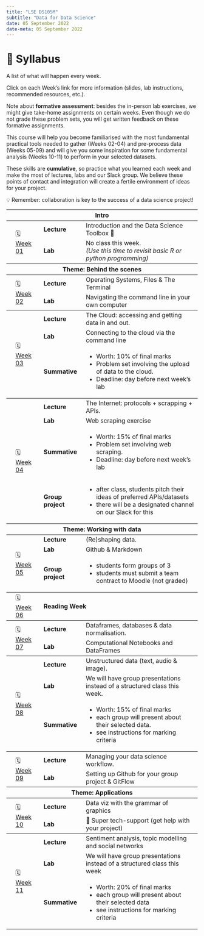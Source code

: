 ---
title: "LSE DS105M"
subtitle: "Data for Data Science"
date: 05 September 2022
date-meta: 05 September 2022
---

# 📓 Syllabus

A list of what will happen every week. 

Click on each Week's link for more information (slides, lab instructions, recommended resources, etc.).

Note about **formative assessment**: besides the in-person lab exercises, we might give take-home assignments on certain weeks.
Even though we do not grade these problem sets, you will get written feedback on these formative assignments.

This course will help you become familiarised with the most fundamental practical tools needed to gather (Weeks 02-04) and pre-process data (Weeks 05-09) and will give you some inspiration for some fundamental analysis (Weeks 10-11) to perform in your selected datasets. 

These skills are **cumulative**, so practice what you learned each week and make the most of lectures, labs and our Slack group. We believe these points of contact and integration will create a fertile environment of ideas for your project. 

💡 Remember: collaboration is key to the success of a data science project!

<table class="syllabus">
    <thead>
        
    </thead>
    
    <tr class="odd">
        <th colspan=4>Intro</th>
    </tr>

    <!-- WEEK 01 -->
    <tbody>
        <tr class="even">
            <td rowspan=2></td>
            <td rowspan=2>🗓️ <a href="/weeks/week01.qmd">Week 01</a></td>
            <td style="font-weight:bold;">Lecture</td>
            <td>Introduction and the Data Science Toolbox 🧰</td>
        </tr>
        <tr class="even">
            <td style="font-weight:bold;">Lab</td>
            <td>No class this week. <br/>_(Use this time to revisit basic R or python programming)_</td>
        </tr>
    </tbody>

    <tr class="odd">
        <th colspan=4>Theme: Behind the scenes</th>
    </tr>

    <!-- WEEK 02 -->
    <tbody>
        
         <tr class="even">
            <td rowspan=2></td>
            <td rowspan=2>🗓️ <a href="/weeks/week02.qmd">Week 02</a></td>
            <td style="font-weight:bold;">Lecture</td>
            <td>Operating Systems, Files & The Terminal</td>
        </tr>
        <tr class="even">
            <td style="font-weight:bold;">Lab</td>
            <td>Navigating the command line in your own computer</td>
        </tr>
    </tbody>

    <!-- WEEK 03 -->
    <tbody>
        
        <tr class="even">
            <td rowspan=3></td>
            <td rowspan=3>🗓️ <a href="/weeks/week03.qmd">Week 03</a></td>
            <td style="font-weight:bold;">Lecture</td>
            <td>The Cloud: accessing and getting data in and out.</td>
        </tr>
        <tr class="even">
            <td style="font-weight:bold;">Lab</td>
            <td>Connecting to the cloud via the command line</td>
        </tr>
        <tr class="even">
            <td style="font-weight:bold;">Summative</td>
            <td>
                <ul>
                    <li>Worth: 10% of final marks</li>
                    <li>Problem set involving the upload of data to the cloud.</li>
                    <li>Deadline: day before next week's lab</li>
                </ul>
            </td>
        </tr>
    </tbody>

    <!-- WEEK 04 -->
    <tbody>
        <tr class="even">
            <td rowspan=4></td>
            <td rowspan=4>🗓️ <a href="/weeks/week04.qmd">Week 04</a></td>
            <td style="font-weight:bold;">Lecture</td>
            <td>The Internet: protocols + scrapping + APIs.</td>
        </tr>
        <tr class="even">
            <td style="font-weight:bold;">Lab</td>
            <td>Web scraping exercise</td>
        </tr>
        <tr class="even">
            <td style="font-weight:bold;">Summative</td>
            <td>
                <ul>
                    <li>Worth: 15% of final marks</li>
                    <li>Problem set involving web scraping.</li>
                    <li>Deadline: day before next week's lab</li>
                </ul>
            </td>
        </tr>
        <tr class="even">
            <td style="font-weight:bold;">Group project</td>
            <td>
                <ul>
                    <li>after class, students pitch their ideas of preferred APIs/datasets</li>
                    <li>there will be a designated channel on our Slack for this</li>
                </ul>
            </td>
        </tr>
    </tbody>

    <tr class="odd">
        <th colspan=4>Theme: Working with data</th>
    </tr>

    <!-- WEEK 05 -->
    <tbody>
        
         <tr class="even">
            <td rowspan=3></td>
            <td rowspan=3>🗓️ <a href="">Week 05</a></td>
            <td style="font-weight:bold;">Lecture</td>
            <td>(Re)shaping data.</td>
        </tr>
        <tr class="even">
            <td style="font-weight:bold;">Lab</td>
            <td>Github & Markdown</td>
        </tr>
        <tr class="even">
            <td style="font-weight:bold;">Group project</td>
            <td>
                <ul>
                    <li>students form groups of 3</li>
                    <li>students must submit a team contract to Moodle (not graded)</li>
                </ul>
            </td>
        </tr>
    </tbody>

    <!-- WEEK 06 -->
    <tbody>
        <tr class="even">
            <td></td>
            <td >🗓️ <a href="">Week 06</a></td>
            <td colspan=2 style="font-weight:bold;">Reading Week</td>
        </tr>
    </tbody>

    <!-- WEEK 07 -->
    <tbody>
        
        <tr class="even">
           <td rowspan=2></td>
           <td rowspan=2>🗓️ <a href="">Week 07</a></td>
           <td style="font-weight:bold;">Lecture</td>
           <td>Dataframes, databases & data normalisation.</td>
       </tr>
       <tr class="even">
           <td style="font-weight:bold;">Lab</td>
           <td>Computational Notebooks and DataFrames</td>
       </tr>
   </tbody>

    <!-- WEEK 08 -->
    <tbody>
        
        <tr class="even">
            <td rowspan=3></td>
            <td rowspan=3>🗓️ <a href="">Week 08</a></td>
            <td style="font-weight:bold;">Lecture</td>
            <td>Unstructured data (text, audio & image).</td>
        </tr>
        <tr class="even">
            <td style="font-weight:bold;">Lab</td>
            <td>We will have group presentations instead of a structured class this week.</td>
        </tr>
        <tr class="even">
            <td style="font-weight:bold;">Summative</td>
            <td>
                <ul>
                    <li>Worth: 15% of final marks</li>
                    <li>each group will present about their selected data.</li>
                    <li>see instructions for marking criteria</li>
                </ul>
            </td>
        </tr>
    </tbody>

    <!-- WEEK 09 -->
    <tbody>
        
        <tr class="even">
           <td rowspan=2></td>
           <td rowspan=2>🗓️ <a href="">Week 09</a></td>
           <td style="font-weight:bold;">Lecture</td>
           <td>Managing your data science workflow.</td>
       </tr>
       <tr class="even">
           <td style="font-weight:bold;">Lab</td>
           <td>Setting up Github for your group project & GitFlow</td>
       </tr>
   </tbody>

   <tr class="odd">
    <th colspan=4>Theme: Applications</th>
    </tr>

    <!-- WEEK 10 -->
    <tbody>
        
        <tr class="even">
           <td rowspan=3></td>
           <td rowspan=3>🗓️ <a href="">Week 10</a></td>
           <td style="font-weight:bold;">Lecture</td>
           <td>Data viz with the grammar of graphics</td>
       </tr>
       <tr class="even">
           <td style="font-weight:bold;">Lab</td>
           <td>🦸 Super tech-support (get help with your project)</td>
       </tr>
   </tbody>

    <!-- WEEK 11 -->
    <tbody>
        
        <tr class="even">
            <td rowspan=3></td>
            <td rowspan=3>🗓️ <a href="">Week 11</a></td>
            <td style="font-weight:bold;">Lecture</td>
            <td>Sentiment analysis, topic modelling and social networks</td>
        </tr>
        <tr class="even">
            <td style="font-weight:bold;">Lab</td>
            <td>We will have group presentations instead of a structured class this week</td>
        </tr>
        <tr class="even">
            <td style="font-weight:bold;">Summative</td>
            <td>
                <ul>
                    <li>Worth: 20% of final marks</li>
                    <li>each group will present about their selected data</li>
                    <li>see instructions for marking criteria</li>
                </ul>
            </td>
        </tr>
    </tbody>
</table>
